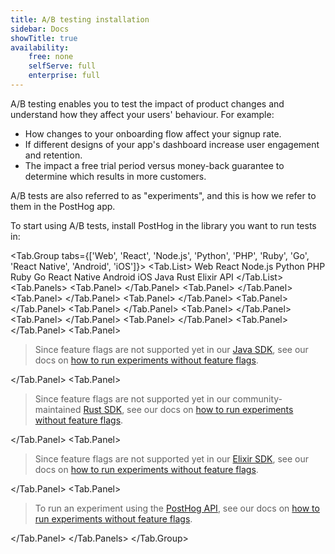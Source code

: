 ```yaml
---
title: A/B testing installation
sidebar: Docs
showTitle: true
availability:
    free: none
    selfServe: full
    enterprise: full
---
```


A/B testing enables you to test the impact of product changes and understand how they affect your users' behaviour. For example:

- How changes to your onboarding flow affect your signup rate.
- If different designs of your app's dashboard increase user engagement and retention.
- The impact a free trial period versus money-back guarantee to determine which results in more customers.

A/B tests are also referred to as "experiments", and this is how we refer to them in the PostHog app.

To start using A/B tests, install PostHog in the library you want to run tests in:



<!-- prettier-ignore -->
<Tab.Group tabs={['Web', 'React', 'Node.js', 'Python', 'PHP', 'Ruby', 'Go', 'React Native', 'Android', 'iOS']}>
    <Tab.List>
        <Tab>Web</Tab>
        <Tab>React</Tab>
        <Tab>Node.js</Tab>
        <Tab>Python</Tab>
        <Tab>PHP</Tab>
        <Tab>Ruby</Tab>
        <Tab>Go</Tab>
        <Tab>React Native</Tab>
        <Tab>Android</Tab>
        <Tab>iOS</Tab>
        <Tab>Java</Tab>
        <Tab>Rust</Tab>
        <Tab>Elixir</Tab>
        <Tab>API</Tab>
    </Tab.List>
    <Tab.Panels>
        <Tab.Panel>
            <WebInstall />
        </Tab.Panel>
        <Tab.Panel>
            <ReactInstall />
        </Tab.Panel>
        <Tab.Panel>
            <NodeInstall />
        </Tab.Panel>
        <Tab.Panel>
            <PythonInstall />
        </Tab.Panel>
        <Tab.Panel>
            <PHPInstall />
        </Tab.Panel>
        <Tab.Panel>
            <RubyInstall />
        </Tab.Panel>
        <Tab.Panel>
            <GoInstall />
        </Tab.Panel>
        <Tab.Panel>
            <ReactNativeInstall />
        </Tab.Panel>
        <Tab.Panel>
            <AndroidInstall />
        </Tab.Panel>
        <Tab.Panel>
            <IOSInstall />
        </Tab.Panel>
        <Tab.Panel>
            <blockquote class='warning-note'>
                Since feature flags are not supported yet in our <a href="/docs/libraries/java">Java SDK</a>, see our docs on <a href="/docs/experiments/running-experiments-without-feature-flags">how to run experiments without feature flags</a>.         
            </blockquote>
        </Tab.Panel>
        <Tab.Panel>
            <blockquote class='warning-note'>
                Since feature flags are not supported yet in our community-maintained <a href="/docs/libraries/rust">Rust SDK</a>, see our docs on <a href="/docs/experiments/running-experiments-without-feature-flags">how to run experiments without feature flags</a>.
            </blockquote>
        </Tab.Panel>
        <Tab.Panel>
            <blockquote class='warning-note'>
                Since feature flags are not supported yet in our <a href="/docs/libraries/elixir">Elixir SDK</a>, see our docs on <a href="/docs/experiments/running-experiments-without-feature-flags">how to run experiments without feature flags</a>. 
            </blockquote>
        </Tab.Panel>
        <Tab.Panel>
            <blockquote class='warning-note'>
                To run an experiment using the <a href="/docs/api">PostHog API</a>, see our docs on <a href="/docs/experiments/running-experiments-without-feature-flags">how to run experiments without feature flags</a>. 
            </blockquote>
        </Tab.Panel>
    </Tab.Panels>
</Tab.Group>
